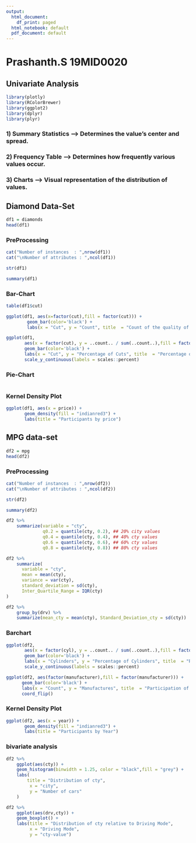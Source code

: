 ```yaml
---
output:
  html_document:
    df_print: paged
  html_notebook: default
  pdf_document: default
---
```

# Prashanth.S 19MID0020
## Univariate Analysis
```r
library(plotly)
library(RColorBrewer)
library(ggplot2)
library(dplyr)
library(plyr)
```

### 1) Summary Statistics --> Determines the value’s center and spread.
### 2) Frequency Table    --> Determines how frequently various values occur.
### 3) Charts --> Visual representation of the distribution of values.

## Diamond Data-Set
```r
df1 = diamonds
head(df1)
```

### PreProcessing
```r
cat("Number of instances  : ",nrow(df1))
cat("\nNumber of attributes : ",ncol(df1))
```

```r
str(df1)
```

```r
summary(df1)
```

### Bar-Chart
```r
table(df1$cut)
```

```r
ggplot(df1, aes(x=factor(cut),fill = factor(cut))) +
        geom_bar(color='black') + 
        labs(x = "Cut", y = "Count", title  = "Count of the quality of the Cut")
```

```r
ggplot(df1, 
       aes(x = factor(cut), y = ..count.. / sum(..count..),fill = factor(cut))) + 
       geom_bar(color='black') +
       labs(x = "Cut", y = "Percentage of Cuts", title  = "Percentage of the quality of the Cut") +
       scale_y_continuous(labels = scales::percent)
```

### Pie-Chart
```r

```

### Kernel Density Plot
```r
ggplot(df1, aes(x = price)) +
       geom_density(fill = "indianred3") + 
       labs(title = "Participants by price")
```

## MPG data-set
```r
df2 = mpg
head(df2)
```
### PreProcessing

```r
cat("Number of instances  : ",nrow(df2))
cat("\nNumber of attributes : ",ncol(df2))
```

```r
str(df2)
```

```r
summary(df2)
```

```r
df2 %>%
    summarize(variable = "cty",
              q0.2 = quantile(cty, 0.2), ## 20% city values
              q0.4 = quantile(cty, 0.4), ## 40% cty values
              q0.6 = quantile(cty, 0.6), ## 60% cty values
              q0.8 = quantile(cty, 0.8)) ## 80% cty values
```

```r
df2 %>%
    summarize(
      variable = "cty", 
      mean = mean(cty), 
      variance = var(cty),
      standard_deviation = sd(cty),
      Inter_Quartile_Range = IQR(cty)
)
```

```r
df2 %>%
    group_by(drv) %>%
    summarize(mean_cty = mean(cty), Standard_Deviation_cty = sd(cty))
```

### Barchart
```r
ggplot(df2, 
       aes(x = factor(cyl), y = ..count.. / sum(..count..),fill = factor(cyl))) + 
       geom_bar(color='black') + 
       labs(x = "Cylinders", y = "Percentage of Cylinders", title  = "Role of Number of Cylinders") +
       scale_y_continuous(labels = scales::percent)
```

```r
ggplot(df2, aes(factor(manufacturer),fill = factor(manufacturer))) +
      geom_bar(color='black') +
      labs(x = "Count", y = "Manufactures", title  = "Participation of Manufactures") + 
      coord_flip()
```

### Kernel Density Plot
```r
ggplot(df2, aes(x = year)) +
       geom_density(fill = "indianred3") + 
       labs(title = "Participants by Year")
```

### bivariate analysis
```r
df2 %>%
    ggplot(aes(cty)) +
    geom_histogram(binwidth = 1.25, color = "black",fill = "grey") +
    labs(
        title = "Distribution of cty",
         x = "city",
         y = "Number of cars"
    ) 
```

```r
df2 %>%
    ggplot(aes(drv,cty)) +
    geom_boxplot() +
    labs(title = "Distribution of cty relative to Driving Mode",
         x = "Driving Mode",
         y = "cty-value")
```




